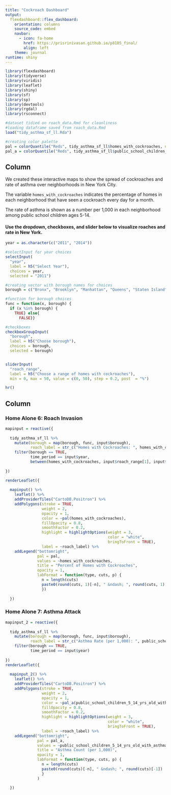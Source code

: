 ```yaml
---
title: "Cockroach Dashboard"
output: 
  flexdashboard::flex_dashboard:
    orientation: columns
    source_code: embed
    navbar:
      - icon: fa-home
        href: https://prisrinivasan.github.io/p8105_final/
        align: left
    theme: journal
runtime: shiny
---
```


```r
library(flexdashboard)
library(tidyverse)
library(viridis)
library(leaflet)
library(shiny)
library(sf)
library(sp)
library(devtools)
library(rgdal)
library(rsconnect)
```

```r
#dataset tidied on roach_data.Rmd for cleanliness
#loading dataframe saved from roach_data.Rmd
load("tidy_asthma_sf_ll.Rda")

#creating color palette
pal = colorQuantile("Reds", tidy_asthma_sf_ll$homes_with_cockroaches, n = 6)
pal_a = colorQuantile("Reds", tidy_asthma_sf_ll$public_school_children_5_14_yrs_old_with_asthma, n = 6)
```

Column {.sidebar}
-----------------------------------------------------------------------
We created these interactive maps to show the spread of cockroaches and rate of asthma over neighborhoods in New York City.

The variable `homes_with_cockroaches` indicates the percentage of homes in each neighborhood that have seen a cockroach every day for a month.

The rate of asthma is shown as a number per 1,000 in each neighborhood among public school children ages 5-14.

#### Use the dropdown, checkboxes, and slider below to visualize roaches and rate in New York.

```r
year = as.character(c("2011", "2014"))

#selectInput for year choices
selectInput(
  "year", 
  label = h5("Select Year"),
  choices = year,
  selected = "2011")

#creating vector with borough names for choices
borough = c("Bronx", "Brooklyn", "Manhattan", "Queens", "Staten Island")

#function for borough choices
func = function(x, borough) {
  if (x %in% borough) {
    TRUE} else{
      FALSE}}

#checkboxes
checkboxGroupInput(
  "borough", 
  label = h5("Choose borough"),
  choices = borough,
  selected = borough)


sliderInput(
  "roach_range", 
  label = h5("Choose a range of homes with cockroaches"), 
  min = 0, max = 50, value = c(0, 50), step = 0.2, post  = "%")

hr()
```


Column {.tabset .tabset-fade}
-----------------------------------------------------------------------

### Home Alone 6: Roach Invasion
```r
mapinput = reactive({
  
  tidy_asthma_sf_ll %>%
    mutate(borough = map(borough, func, input$borough),
           roach_label = str_c("Homes with Cockroaches: ", homes_with_cockroaches, "% \n, Neighborhood: ", uhf_neigh)) %>% 
    filter(borough == TRUE,
           time_period == input$year,
           between(homes_with_cockroaches, input$roach_range[1], input$roach_range[2]))
  
})

renderLeaflet({
  
  mapinput() %>% 
    leaflet() %>%
    addProviderTiles("CartoDB.Positron") %>%
    addPolygons(stroke = TRUE,
                weight = 2,
                opacity = 1,
                color = ~pal(homes_with_cockroaches),
                fillOpacity = 0.8,
                smoothFactor = 0.2,
                highlight = highlightOptions(weight = 3,
                                             color = "white",
                                             bringToFront = TRUE),
                label = ~roach_label) %>% 
    addLegend("bottomright",
              pal = pal,
              values = ~homes_with_cockroaches,
              title = "Percent of Homes with Cockroaches",
              opacity = 1,
              labFormat = function(type, cuts, p) {
                n = length(cuts)
                paste0(round(cuts, 1)[-n], " &ndash; ", round(cuts, 1)[-1], "%")
                })
  
  })
```


### Home Alone 7: Asthma Attack
```r
mapinput_2 = reactive({
  
  tidy_asthma_sf_ll %>%
    mutate(borough = map(borough, func, input$borough),
           roach_label = str_c("Asthma Rate (per 1,000): ", public_school_children_5_14_yrs_old_with_asthma, "\n, Neighborhood: ", uhf_neigh)) %>% 
    filter(borough == TRUE,
           time_period == input$year)
  
})
renderLeaflet({
  
  mapinput_2() %>% 
    leaflet() %>%
    addProviderTiles("CartoDB.Positron") %>%
    addPolygons(stroke = TRUE,
                weight = 2,
                opacity = 1,
                color = ~pal_a(public_school_children_5_14_yrs_old_with_asthma),
                fillOpacity = 0.8,
                smoothFactor = 0.2,
                highlight = highlightOptions(weight = 3,
                                             color = "white",
                                             bringToFront = TRUE),
                label = ~roach_label) %>% 
    addLegend("bottomright",
              pal = pal_a,
              values = ~public_school_children_5_14_yrs_old_with_asthma,
              title = "Asthma Count (per 1,000)",
              opacity = 1,
              labFormat = function(type, cuts, p) {
                n = length(cuts)
                paste0(round(cuts)[-n], " &ndash; ", round(cuts)[-1])
                }
              )
  
  })
```
